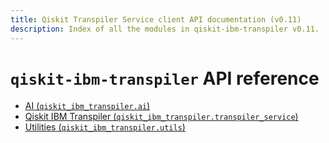 ```yaml
---
title: Qiskit Transpiler Service client API documentation (v0.11)
description: Index of all the modules in qiskit-ibm-transpiler v0.11.
---
```


<span id="qiskit-ibm-transpiler-api-reference" />

# `qiskit-ibm-transpiler` API reference

*   [AI (`qiskit_ibm_transpiler.ai`)](ai)
*   [Qiskit IBM Transpiler (`qiskit_ibm_transpiler.transpiler_service`)](transpiler-service)
*   [Utilities (`qiskit_ibm_transpiler.utils`)](utils)

